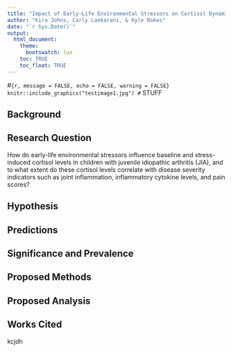 ```yaml
---
title: "Impact of Early-Life Environmental Stressors on Cortisol Dynamics and Disease Severity in Juvenile Idiopathic Arthritis"
author: "Kira Johns, Carly Lankarani, & Kyle Rokes"
date: "`r Sys.Date()`"
output: 
  html_document:
    theme:
      bootswatch: lux
    toc: TRUE
    toc_float: TRUE
---
```


#```{r, message = FALSE, echo = FALSE, warning = FALSE}
knitr::include_graphics("testimage1.jpg")
#```
STUFF

## Background



## **Research Question**
How do early-life environmental stressors influence baseline and stress-induced cortisol levels in children with juvenile idiopathic arthritis (JIA), and to what extent do these cortisol levels correlate with disease severity indicators such as joint inflammation, inflammatory cytokine levels, and pain scores?



## Hypothesis



## Predictions



## Significance and Prevalence



## Proposed Methods



## Proposed Analysis



## Works Cited


kcjdh


